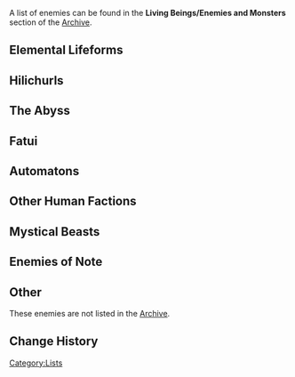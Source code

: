 {{CustomTabs
|tab1=Overview
|tab2=List
}}
{{Terminology Infobox
|type         = Game Systems
}}
A list of enemies can be found in the '''Living Beings/Enemies and Monsters''' section of the [[Archive]].

==Elemental Lifeforms==
{{Main|Elemental Lifeforms}}
{{Card|Pyro Slime|type=Enemy|caption=1}}<!--
-->{{Card|Large Pyro Slime|type=Enemy|caption=1}}<!--
-->{{Card|Hydro Slime|type=Enemy|caption=1}}<!--
-->{{Card|Large Hydro Slime|type=Enemy|caption=1}}<!--
-->{{Card|Anemo Slime|type=Enemy|caption=1}}<!--
-->{{Card|Large Anemo Slime|type=Enemy|caption=1}}<!--
-->{{Card|Electro Slime|type=Enemy|caption=1}}<!--
-->{{Card|Large Electro Slime|type=Enemy|caption=1}}<!--
-->{{Card|Mutant Electro Slime|type=Enemy|caption=1}}<!--
-->{{Card|Dendro Slime|type=Enemy|caption=1}}<!--
-->{{Card|Large Dendro Slime|type=Enemy|caption=1}}<!--
-->{{Card|Cryo Slime|type=Enemy|caption=1}}<!--
-->{{Card|Large Cryo Slime|type=Enemy|caption=1}}<!--
-->{{Card|Geo Slime|type=Enemy|caption=1}}<!--
-->{{Card|Large Geo Slime|type=Enemy|caption=1}}<!--
-->{{Card|Eye of the Storm|type=Enemy|caption=1}}<!--
-->{{Card|Pyro Hypostasis|type=Enemy|caption=1}}<!--
-->{{Card|Hydro Hypostasis|type=Enemy|caption=1}}<!--
-->{{Card|Anemo Hypostasis|type=Enemy|caption=1}}<!--
-->{{Card|Electro Hypostasis|type=Enemy|caption=1}}<!--
-->{{Card|Cryo Hypostasis|type=Enemy|caption=1}}<!--
-->{{Card|Geo Hypostasis|type=Enemy|caption=1}}<!--
-->{{Card|Oceanid|type=Enemy|caption=1}}<!--
-->{{Card|Thunder Manifestation|type=Enemy|caption=1}}<!--
-->{{Card|Pyro Specter|type=Enemy|caption=1}}<!--
-->{{Card|Hydro Specter|type=Enemy|caption=1}}<!--
-->{{Card|Anemo Specter|type=Enemy|caption=1}}<!--
-->{{Card|Electro Specter|type=Enemy|caption=1}}<!--
-->{{Card|Cryo Specter|type=Enemy|caption=1}}<!--
-->{{Card|Geo Specter|type=Enemy|caption=1}}

==Hilichurls==
{{Main|Hilichurls}}
{{Card|Hilichurl|type=Enemy|caption=1}}<!--
-->{{Card|Hilichurl Fighter|type=Enemy|caption=1}}<!--
-->{{Card|Hilichurl Berserker|type=Enemy|caption=1}}<!--
-->{{Card|Wooden Shield Hilichurl Guard|type=Enemy|caption=1}}<!--
-->{{Card|Ice Shield Hilichurl Guard|type=Enemy|caption=1}}<!--
-->{{Card|Rock Shield Hilichurl Guard|type=Enemy|caption=1}}<!--
-->{{Card|Hilichurl Shooter|type=Enemy|caption=1}}<!--
-->{{Card|Pyro Hilichurl Shooter|type=Enemy|caption=1}}<!--
-->{{Card|Electro Hilichurl Shooter|type=Enemy|caption=1}}<!--
-->{{Card|Cryo Hilichurl Shooter|type=Enemy|caption=1}}<!--
-->{{Card|Hilichurl Grenadier|type=Enemy|caption=Hilichurl Grenadier}}<!--
-->{{Card|Electro Hilichurl Grenadier|type=Enemy|caption=1}}<!--
-->{{Card|Cryo Hilichurl Grenadier|type=Enemy|caption=1}}<!--
-->{{Card|Unusual Hilichurl|type=Enemy|caption=1}}<!--
-->{{Card|Wooden Shieldwall Mitachurl|type=Enemy|caption=1}}<!--
-->{{Card|Rock Shieldwall Mitachurl|type=Enemy|caption=1}}<!--
-->{{Card|Ice Shieldwall Mitachurl|type=Enemy|caption=1}}<!--
-->{{Card|Blazing Axe Mitachurl|type=Enemy|caption=1}}<!--
-->{{Card|Crackling Axe Mitachurl|type=Enemy|caption=1}}<!--
-->{{Card|Thunderhelm Lawachurl|type=Enemy|caption=1}}<!--
-->{{Card|Frostarm Lawachurl|type=Enemy|caption=1}}<!--
-->{{Card|Stonehide Lawachurl|type=Enemy|caption=1}}<!--
-->{{Card|Hydro Samachurl|type=Enemy|caption=1}}<!--
-->{{Card|Anemo Samachurl|type=Enemy|caption=1}}<!--
-->{{Card|Electro Samachurl|type=Enemy|caption=1}}<!--
-->{{Card|Dendro Samachurl|type=Enemy|caption=1}}<!--
-->{{Card|Cryo Samachurl|type=Enemy|caption=1}}<!--
-->{{Card|Geo Samachurl|type=Enemy|caption=1}}

==The Abyss==
{{Main|Abyss}}
{{Card|Pyro Abyss Mage|type=Enemy|caption=1}}<!--
-->{{Card|Hydro Abyss Mage|type=Enemy|caption=1}}<!--
-->{{Card|Electro Abyss Mage|type=Enemy|caption=1}}<!--
-->{{Card|Cryo Abyss Mage|type=Enemy|caption=1}}<!--
-->{{Card|Abyss Herald: Wicked Torrents|type=Enemy|caption=1}}<!--
-->{{Card|Abyss Lector: Fathomless Flames|type=Enemy|caption=1}}<!--
-->{{Card|Abyss Lector: Violet Lightning|type=Enemy|caption=1}}<!--
-->{{Card|Rockfond Rifthound Whelp|type=Enemy|caption=1}}<!--
-->{{Card|Thundercraven Rifthound Whelp|type=Enemy|caption=1}}<!--
-->{{Card|Rockfond Rifthound|type=Enemy|caption=1}}<!--
-->{{Card|Thundercraven Rifthound|type=Enemy|caption=1}}<!--
-->{{Card|Golden Wolflord|type=Enemy|caption=1}}<!--
-->{{Card|Shadowy Husk: Standard Bearer|type=Enemy|caption=1}}<!--
-->{{Card|Shadowy Husk: Line Breaker|type=Enemy|caption=1}}<!--
-->{{Card|Shadowy Husk: Defender|type=Enemy|caption=1}}<!--
-->{{Card|Black Serpent Knight: Windcutter|type=Enemy|caption=1}}

==Fatui==
{{Main|Fatui}}
{{Card|Fatui Skirmisher - Pyroslinger Bracer|type=Enemy|caption=1}}<!--
-->{{Card|Fatui Skirmisher - Hydrogunner Legionnaire|type=Enemy|caption=1}}<!--
-->{{Card|Fatui Skirmisher - Anemoboxer Vanguard|type=Enemy|caption=1}}<!--
-->{{Card|Fatui Skirmisher - Electrohammer Vanguard|type=Enemy|caption=1}}<!--
-->{{Card|Fatui Skirmisher - Cryogunner Legionnaire|type=Enemy|caption=1}}<!--
-->{{Card|Fatui Skirmisher - Geochanter Bracer|type=Enemy|caption=1}}<!--
-->{{Card|Fatui Pyro Agent|type=Enemy|caption=1}}<!--
-->{{Card|Fatui Electro Cicin Mage|type=Enemy|caption=1}}<!--
-->{{Card|Fatui Cryo Cicin Mage|type=Enemy|caption=1}}<!--
-->{{Card|Mirror Maiden|type=Enemy|caption=1}}

==Automatons==
{{Main|Automatons}}
{{Card|Ruin Guard|type=Enemy|caption=1}}<!--
-->{{Card|Ruin Hunter|type=Enemy|caption=1}}<!--
-->{{Card|Ruin Grader|type=Enemy|caption=1}}<!--
-->{{Card|Ruin Cruiser|type=Enemy|caption=1}}<!--
-->{{Card|Ruin Destroyer|type=Enemy|caption=1}}<!--
-->{{Card|Ruin Defender|type=Enemy|caption=1}}<!--
-->{{Card|Ruin Scout|type=Enemy|caption=1}}<!--
-->{{Card|Ruin Serpent|type=Enemy|caption=1}}<!--
-->{{Card|Perpetual Mechanical Array|type=Enemy|caption=1}}<!--
-->{{Card|Maguu Kenki|type=Enemy|caption=1}}

==Other Human Factions==
{{Main|Other Human Factions}}
{{Card|Treasure Hoarders: Scout|type=Enemy|caption=1}}<!--
-->{{Card|Treasure Hoarders: Pyro Potioneer|type=Enemy|caption=1}}<!--
-->{{Card|Treasure Hoarders: Hydro Potioneer|type=Enemy|caption=1}}<!--
-->{{Card|Treasure Hoarders: Electro Potioneer|type=Enemy|caption=1}}<!--
-->{{Card|Treasure Hoarders: Cryo Potioneer|type=Enemy|caption=1}}<!--
-->{{Card|Treasure Hoarders: Handyman|type=Enemy|caption=1}}<!--
-->{{Card|Treasure Hoarders: Marksman|type=Enemy|caption=1}}<!--
-->{{Card|Treasure Hoarders: Gravedigger|type=Enemy|caption=1}}<!--
-->{{Card|Treasure Hoarders: Seaman|type=Enemy|caption=1}}<!--
-->{{Card|Treasure Hoarders: Pugilist|type=Enemy|caption=1}}<!--
-->{{Card|Treasure Hoarders: Crusher|type=Enemy|caption=1}}<!--
-->{{Card|Nobushi: Jintouban|type=Enemy|caption=1}}<!--
-->{{Card|Nobushi: Hitsukeban|type=Enemy|caption=1}}<!--
-->{{Card|Nobushi: Kikouban|type=Enemy|caption=1}}<!--
-->{{Card|Kairagi: Fiery Might|type=Enemy|caption=1}}<!--
-->{{Card|Kairagi: Dancing Thunder|type=Enemy|caption=1}}

==Mystical Beasts==
{{Main|Mystical Beasts}}
{{Card|Pyro Whopperflower|type=Enemy|caption=1}}<!--
-->{{Card|Electro Whopperflower|type=Enemy|caption=1}}<!--
-->{{Card|Cryo Whopperflower|type=Enemy|caption=1}}<!--
-->{{Card|Pyro Regisvine|type=Enemy|caption=1}}<!--
-->{{Card|Cryo Regisvine|type=Enemy|caption=1}}<!--
-->{{Card|Geovishap Hatchling|type=Enemy|caption=1}}<!--
-->{{Card|Geovishap|type=Enemy|caption=1}}<!--
-->{{Card|Primo Geovishap|type=Enemy|caption=1}}<!--
-->{{Card|Primordial Bathysmal Vishap|type=Enemy|caption=1}}<!--
-->{{Card|Rimebiter Bathysmal Vishap|type=Enemy|caption=1}}<!--
-->{{Card|Bolteater Bathysmal Vishap|type=Enemy|caption=1}}<!--
-->{{Card|Hydro Cicin|type=Enemy|caption=1}}<!--
-->{{Card|Electro Cicin|type=Enemy|caption=1}}<!--
-->{{Card|Cryo Cicin|type=Enemy|caption=1}}<!--
-->{{Card|Floating Hydro Fungus|type=Enemy|caption=1}}

==Enemies of Note==
{{Main|Enemies of Note}}
{{Card|Stormterror|type=Enemy|link=Confront Stormterror|caption=Stormterror}}<!--
-->{{Card|Andrius|link=Wolf of the North Challenge|type=Enemy|caption=Lupus Boreas, Dominator of Wolves}}<!--
-->{{Card|Childe|type=Enemy|link=Enter the Golden House|caption=Childe}}<!--
-->{{Card|Azhdaha|type=Enemy|link=Beneath the Dragon-Queller|caption=Azhdaha}}<!--
-->{{Card|La Signora|type=Enemy|link=Narukami Island: Tenshukaku|caption=La Signora}}<!--
-->{{Card|Magatsu Mitake Narukami no Mikoto|type=Enemy|link=End of the Oneiric Euthymia|caption=Magatsu Mitake Narukami no Mikoto}}

==Other==
These enemies are not listed in the [[Archive]].
{{Card|Hydro Mimic Boar|type=Enemy|caption=1}}<!--
-->{{Card|Hydro Mimic Crab|type=Enemy|caption=1}}<!--
-->{{Card|Hydro Mimic Crane|type=Enemy|caption=1}}<!--
-->{{Card|Hydro Mimic Ferret|type=Enemy|caption=1}}<!--
-->{{Card|Hydro Mimic Finch|type=Enemy|caption=1}}<!--
-->{{Card|Hydro Mimic Frog|type=Enemy|caption=1}}<!--
-->{{Card|Hydro Mimic Mallard|type=Enemy|caption=1}}<!--
-->{{Card|Hydro Mimic Raptor|type=Enemy|caption=1}}

==Change History==
{{Change History|1.0}}
[[Category:Lists]]